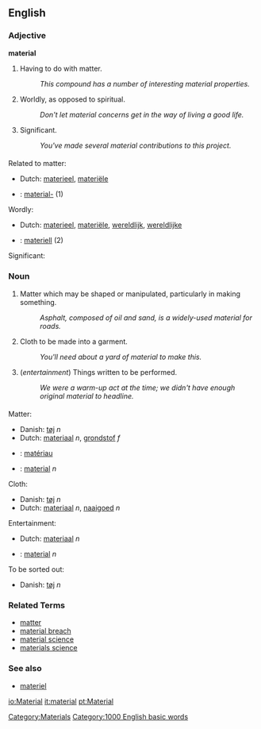 ==English==
===Adjective===
'''material'''

# Having to do with matter.
#: ''This compound has a number of interesting material properties.''
# Worldly, as opposed to spiritual.
#: ''Don't let material concerns get in the way of living a good life.''
# Significant. <!-- and what does that mean? -->
#: ''You've made several material contributions to this project.''

===={{trans}}====
Related to matter:

*Dutch: [[materieel]], [[materiële]]
* {{sv}} : [[material-]] (1)

Wordly:

*Dutch: [[materieel]], [[materiële]], [[wereldlijk]], [[wereldlijke]]
* {{sv}} : [[materiell]] (2)

Significant:



===Noun===
# Matter which may be shaped or manipulated, particularly in making something.
#: ''Asphalt, composed of oil and sand, is a widely-used material for roads.''
# Cloth to be made into a garment.
#: ''You'll need about a yard of material to make this.''
# (''entertainment'') Things written to be performed.
#: ''We were a warm-up act at the time; we didn't have enough original material to headline.''

===={{trans}}====
Matter:
* Danish: [[tøj]] ''n''
*Dutch: [[materiaal]] ''n'', [[grondstof]] ''f''
* {{fr}}: [[matériau]]
* {{sv}}: [[material]] ''n''

Cloth:
* Danish: [[tøj]] ''n''
*Dutch: [[materiaal]] ''n'', [[naaigoed]] ''n''

Entertainment:
*Dutch: [[materiaal]] ''n''
* {{sv}}: [[material]] ''n''

To be sorted out:
* Danish: [[tøj]] ''n''


===Related Terms===
*[[matter]]
*[[material breach]]
*[[material science]]
*[[materials science]]
===See also===
*[[materiel]]


[[Category:Materials]]
[[Category:1000 English basic words]]

[[io:Material]]
[[it:material]]
[[pt:Material]]